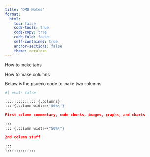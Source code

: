 ```yaml
---
title: "QMD Notes"
format: 
  html:
    toc: false
    code-tools: true  
    code-copy: true
    code-fold: false
    self-contained: true
    anchor-sections: false
    theme: cerulean
---
```


How to make tabs



How to make columns 

Below is the psuedo code to make two columns


```python
#| eval: false

:::::::::::::: {.columns}
::: {.column width=\"50%\"}

First column commentary, code chunks, images, graphs, and charts

:::
::: {.column width=\"50%\"}

2nd column stuff

:::
::::::::::::::

``` 